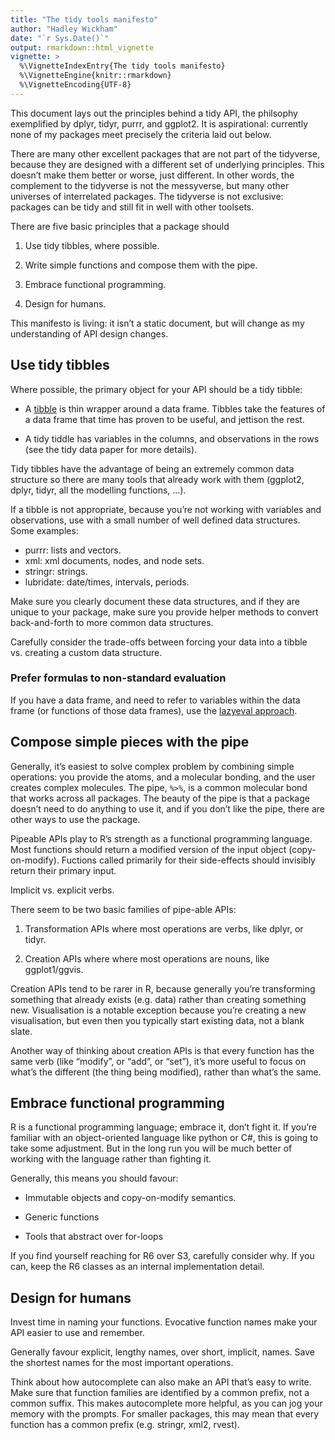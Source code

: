 ```yaml
---
title: "The tidy tools manifesto"
author: "Hadley Wickham"
date: "`r Sys.Date()`"
output: rmarkdown::html_vignette
vignette: >
  %\VignetteIndexEntry{The tidy tools manifesto}
  %\VignetteEngine{knitr::rmarkdown}
  %\VignetteEncoding{UTF-8}
---
```


This document lays out the principles behind a tidy API, the philsophy exemplified by dplyr, tidyr, purrr, and ggplot2. It is aspirational: currently none of my packages meet precisely the criteria laid out below.

There are many other excellent packages that are not part of the tidyverse, because they are designed with a different set of underlying principles. This doesn't make them better or worse, just different. In other words, the complement to the tidyverse is not the messyverse, but many other universes of interrelated packages. The tidyverse is not exclusive: packages can be tidy and still fit in well with other toolsets.

There are five basic principles that a package should 

1.  Use tidy tibbles, where possible.

1.  Write simple functions and compose them with the pipe.

1.  Embrace functional programming.

1.  Design for humans.

This manifesto is living: it isn't a static document, but will change as my understanding of API design changes.

## Use tidy tibbles

Where possible, the primary object for your API should be a tidy tibble:

* A [tibble](https://github.com/hadley/tibble/) is thin wrapper around a
  data frame. Tibbles take the features of a data frame that time has
  proven to be useful, and jettison the rest.
  
* A tidy tiddle has variables in the columns, and observations in the rows
  (see the tidy data paper for more details).

Tidy tibbles have the advantage of being an extremely common data structure so there are many tools that already work with them (ggplot2, dplyr, tidyr, all the modelling functions, ...). 

If a tibble is not appropriate, because you're not working with variables and observations, use with a small number of well defined data structures. Some examples:

* purrr: lists and vectors.
* xml: xml documents, nodes, and node sets.
* stringr: strings.
* lubridate: date/times, intervals, periods.

Make sure you clearly document these data structures, and if they are unique to your package, make sure you provide helper methods to convert back-and-forth to more common data structures.

Carefully consider the trade-offs between forcing your data into a tibble vs. creating a custom data structure.

### Prefer formulas to non-standard evaluation

If you have a data frame, and need to refer to variables within the data frame (or functions of those data frames), use the [lazyeval approach](http://rpubs.com/hadley/lazyeval).

## Compose simple pieces with the pipe

Generally, it's easiest to solve complex problem by combining simple operations: you provide the atoms, and a molecular bonding, and the user creates complex molecules. The pipe, `%>%`, is a common molecular bond that works across all packages. The beauty of the pipe is that a package doesn't need to do anything to use it, and if you don't like the pipe, there are other ways to use the package. 

Pipeable APIs play to R's strength as a functional programming language. Most functions should return a modified version of the input object (copy-on-modify). Fuctions called primarily for their side-effects should invisibly return their primary input.

Implicit vs. explicit verbs.

There seem to be two basic families of pipe-able APIs:

1. Transformation APIs where most operations are verbs, like dplyr, or tidyr.

2. Creation APIs where where most operations are nouns, like ggplot1/ggvis.
  
Creation APIs tend to be rarer in R, because generally you're transforming something that already exists (e.g. data) rather than creating something new. Visualisation is a notable exception because you're creating a new visualisation, but even then you typically start existing data, not a blank slate. 

Another way of thinking about creation APIs is that every function has the same verb (like "modify", or "add", or "set"), it's more useful to focus on what's the different (the thing being modified), rather than what's the same.

## Embrace functional programming

R is a functional programming language; embrace it, don't fight it. If you're familiar with an object-oriented language like python or C#, this is going to take some adjustment. But in the long run you will be much better of working with the language rather than fighting it.

Generally, this means you should favour:

* Immutable objects and copy-on-modify semantics. 

* Generic functions

* Tools that abstract over for-loops

If you find yourself reaching for R6 over S3, carefully consider why. If you can, keep the R6 classes as an internal implementation detail.

## Design for humans

Invest time in naming your functions. Evocative function names make your API easier to use and remember.

Generally favour explicit, lengthy names, over short, implicit, names. Save the shortest names for the most important operations.

Think about how autocomplete can also make an API that's easy to write. Make sure that function families are identified by a common prefix, not a common suffix. This makes autocomplete more helpful, as you can jog your memory with the prompts. For smaller packages, this may mean that every function has a common prefix (e.g. stringr, xml2, rvest).

